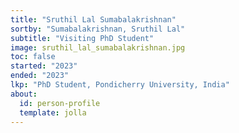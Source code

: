 ```yaml
---
title: "Sruthil Lal Sumabalakrishnan"
sortby: "Sumabalakrishnan, Sruthil Lal"
subtitle: "Visiting PhD Student"
image: sruthil_lal_sumabalakrishnan.jpg
toc: false
started: "2023"
ended: "2023"
lkp: "PhD Student, Pondicherry University, India"
about:
  id: person-profile
  template: jolla
---
```


:::{#person-profile}
:::

<!---
## Biography
## Experience
## Education
-->
